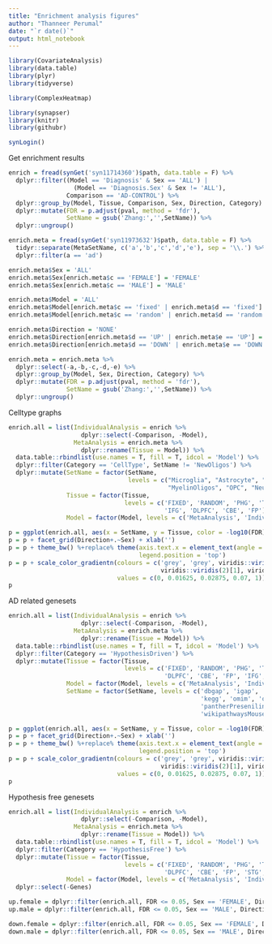 ```yaml
---
title: "Enrichment analysis figures"
author: "Thanneer Perumal"
date: "`r date()`"
output: html_notebook
---
```

```r
library(CovariateAnalysis)
library(data.table)
library(plyr)
library(tidyverse)

library(ComplexHeatmap)

library(synapser)
library(knitr)
library(githubr)

synLogin()
```
Get enrichment results
```r
enrich = fread(synGet('syn11714360')$path, data.table = F) %>%
  dplyr::filter((Model == 'Diagnosis' & Sex == 'ALL') | 
                  (Model == 'Diagnosis.Sex' & Sex != 'ALL'),
                Comparison == 'AD-CONTROL') %>%
  dplyr::group_by(Model, Tissue, Comparison, Sex, Direction, Category) %>%
  dplyr::mutate(FDR = p.adjust(pval, method = 'fdr'),
                SetName = gsub('Zhang:','',SetName)) %>%
  dplyr::ungroup()

enrich.meta = fread(synGet('syn11973632')$path, data.table = F) %>%
  tidyr::separate(MetaSetName, c('a','b','c','d','e'), sep = '\\.') %>% 
  dplyr::filter(a == 'ad')

enrich.meta$Sex = 'ALL'
enrich.meta$Sex[enrich.meta$c == 'FEMALE'] = 'FEMALE'
enrich.meta$Sex[enrich.meta$c == 'MALE'] = 'MALE'

enrich.meta$Model = 'ALL'
enrich.meta$Model[enrich.meta$c == 'fixed' | enrich.meta$d == 'fixed'] = 'FIXED'
enrich.meta$Model[enrich.meta$c == 'random' | enrich.meta$d == 'random'] = 'RANDOM'

enrich.meta$Direction = 'NONE'
enrich.meta$Direction[enrich.meta$d == 'UP' | enrich.meta$e == 'UP'] = 'UP'
enrich.meta$Direction[enrich.meta$d == 'DOWN' | enrich.meta$e == 'DOWN'] = 'DOWN'

enrich.meta = enrich.meta %>%
  dplyr::select(-a,-b,-c,-d,-e) %>%
  dplyr::group_by(Model, Sex, Direction, Category) %>%
  dplyr::mutate(FDR = p.adjust(pval, method = 'fdr'),
                SetName = gsub('Zhang:','',SetName)) %>%
  dplyr::ungroup()
```
Celltype graphs
```r
enrich.all = list(IndividualAnalysis = enrich %>%
                    dplyr::select(-Comparison, -Model), 
                  MetaAnalysis = enrich.meta %>%
                    dplyr::rename(Tissue = Model)) %>%
  data.table::rbindlist(use.names = T, fill = T, idcol = 'Model') %>%
  dplyr::filter(Category == 'CellType', SetName != 'NewOligos') %>%
  dplyr::mutate(SetName = factor(SetName, 
                                 levels = c("Microglia", "Astrocyte", "Endothelial", 
                                            "MyelinOligos", "OPC", "Neuron")),
                Tissue = factor(Tissue, 
                                levels = c('FIXED', 'RANDOM', 'PHG', 'TCX', 'STG', 
                                           'IFG', 'DLPFC', 'CBE', 'FP')),
                Model = factor(Model, levels = c('MetaAnalysis', 'IndividualAnalysis')))

p = ggplot(enrich.all, aes(x = SetName, y = Tissue, color = -log10(FDR), size = Odds.Ratio)) + geom_point()
p = p + facet_grid(Direction+.~Sex) + xlab('') 
p = p + theme_bw() %+replace% theme(axis.text.x = element_text(angle = 45, hjust = 1, vjust = 1), 
                                    legend.position = 'top')
p = p + scale_color_gradientn(colours = c('grey', 'grey', viridis::viridis(2)[2], 
                                          viridis::viridis(2)[1], viridis::viridis(2)[1]),
                              values = c(0, 0.01625, 0.02875, 0.07, 1))
p
```
AD related genesets
```r
enrich.all = list(IndividualAnalysis = enrich %>%
                    dplyr::select(-Comparison, -Model), 
                  MetaAnalysis = enrich.meta %>%
                    dplyr::rename(Tissue = Model)) %>%
  data.table::rbindlist(use.names = T, fill = T, idcol = 'Model') %>%
  dplyr::filter(Category == 'HypothesisDriven') %>%
  dplyr::mutate(Tissue = factor(Tissue, 
                                levels = c('FIXED', 'RANDOM', 'PHG', 'TCX',  
                                           'DLPFC', 'CBE', 'FP', 'IFG', 'STG' )),
                Model = factor(Model, levels = c('MetaAnalysis', 'IndividualAnalysis')),
                SetName = factor(SetName, levels = c('dbgap', 'igap', 'genecards', 'jensenDisease',
                                                     'kegg', 'omim', 'omimExpanded', 'pantherAmyloid',
                                                     'pantherPresenilin', 'wikipathwaysHuman', 
                                                     'wikipathwaysMouse')))

p = ggplot(enrich.all, aes(x = SetName, y = Tissue, color = -log10(FDR), size = Odds.Ratio)) + geom_point()
p = p + facet_grid(Direction+.~Sex) + xlab('') 
p = p + theme_bw() %+replace% theme(axis.text.x = element_text(angle = 45, hjust = 1, vjust = 1), 
                                    legend.position = 'top')
p = p + scale_color_gradientn(colours = c('grey', 'grey', viridis::viridis(2)[2], 
                                          viridis::viridis(2)[1], viridis::viridis(2)[1]),
                              values = c(0, 0.01625, 0.02875, 0.07, 1))
p
```

Hypothesis free genesets
```r
enrich.all = list(IndividualAnalysis = enrich %>%
                    dplyr::select(-Comparison, -Model), 
                  MetaAnalysis = enrich.meta %>%
                    dplyr::rename(Tissue = Model)) %>%
  data.table::rbindlist(use.names = T, fill = T, idcol = 'Model') %>%
  dplyr::filter(Category == 'HypothesisFree') %>%
  dplyr::mutate(Tissue = factor(Tissue, 
                                levels = c('FIXED', 'RANDOM', 'PHG', 'TCX',  
                                           'DLPFC', 'CBE', 'FP', 'STG', 'IFG')),
                Model = factor(Model, levels = c('MetaAnalysis', 'IndividualAnalysis'))) %>%
  dplyr::select(-Genes)

up.female = dplyr::filter(enrich.all, FDR <= 0.05, Sex == 'FEMALE', Direction == 'UP', Model == "MetaAnalysis", Tissue == 'RANDOM')
up.male = dplyr::filter(enrich.all, FDR <= 0.05, Sex == 'MALE', Direction == 'UP', Model == "MetaAnalysis", Tissue == 'RANDOM')

down.female = dplyr::filter(enrich.all, FDR <= 0.05, Sex == 'FEMALE', Direction == 'DOWN', Model == "MetaAnalysis", Tissue == 'RANDOM')
down.male = dplyr::filter(enrich.all, FDR <= 0.05, Sex == 'MALE', Direction == 'DOWN', Model == "MetaAnalysis", Tissue == 'RANDOM')
```
